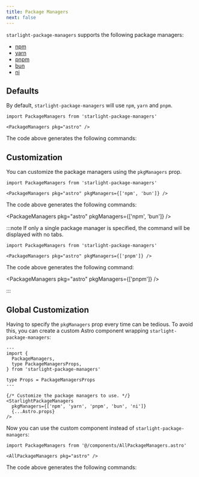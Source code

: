 ```yaml
---
title: Package Managers
next: false
---
```



`starlight-package-managers` supports the following package managers:

- [npm](https://www.npmjs.com)
- [yarn](https://yarnpkg.com)
- [pnpm](https://pnpm.io)
- [bun](https://bun.sh)
- [ni](https://github.com/antfu/ni)

## Defaults

By default, `starlight-package-managers` will use `npm`, `yarn` and `pnpm`.

```mdx
import PackageManagers from 'starlight-package-managers'

<PackageManagers pkg="astro" />
```

The code above generates the following commands:

<PackageManagers pkg="astro" />

## Customization

You can customize the package managers using the `pkgManagers` prop.

```mdx
import PackageManagers from 'starlight-package-managers'

<PackageManagers pkg="astro" pkgManagers={['npm', 'bun']} />
```

The code above generates the following commands:

<PackageManagers pkg="astro" pkgManagers={['npm', 'bun']} />

:::note
If only a single package manager is specified, the command will be displayed with no tabs.

```mdx
import PackageManagers from 'starlight-package-managers'

<PackageManagers pkg="astro" pkgManagers={['pnpm']} />
```

The code above generates the following command:

<PackageManagers pkg="astro" pkgManagers={['pnpm']} />

:::

## Global Customization

Having to specify the `pkgManagers` prop every time can be tedious. To avoid this, you can create a custom Astro component wrapping `starlight-package-managers`:

```astro
---
import {
  PackageManagers,
  type PackageManagersProps,
} from 'starlight-package-managers'

type Props = PackageManagersProps
---

{/* Customize the package managers to use. */}
<StarlightPackageManagers
  pkgManagers={['npm', 'yarn', 'pnpm', 'bun', 'ni']}
  {...Astro.props}
/>
```

Now you can use the custom component instead of `starlight-package-managers`:

```mdx
import PackageManagers from '@/components/AllPackageManagers.astro'

<AllPackageManagers pkg="astro" />
```

The code above generates the following commands:

<AllPackageManagers pkg="astro" />
